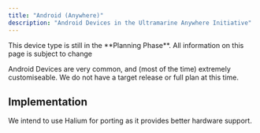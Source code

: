 ```yaml
---
title: "Android (Anywhere)"
description: "Android Devices in the Ultramarine Anywhere Initiative"
---
```



<Alert type="info">
  This device type is still in the **Planning Phase**. All information on this
  page is subject to change
</Alert>

Android Devices are very common, and (most of the time) extremely customiseable. We do not have a target release or full plan at this time.

## Implementation

We intend to use Halium for porting as it provides better hardware support.
